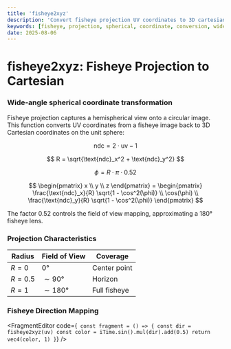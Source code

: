 ```yaml
---
title: 'fisheye2xyz'
description: 'Convert fisheye projection UV coordinates to 3D cartesian coordinates'
keywords: [fisheye, projection, spherical, coordinate, conversion, wide-angle]
date: 2025-08-06
---
```



# fisheye2xyz: Fisheye Projection to Cartesian

### Wide-angle spherical coordinate transformation

Fisheye projection captures a hemispherical view onto a circular image. This function converts UV coordinates from a fisheye image back to 3D Cartesian coordinates on the unit sphere:

$$
\text{ndc} = 2 \cdot \text{uv} - 1
$$

$$
R = \sqrt{\text{ndc}_x^2 + \text{ndc}_y^2}
$$

$$
\phi = R \cdot \pi \cdot 0.52
$$

$$
\begin{pmatrix}
x \\
y \\
z
\end{pmatrix} = \begin{pmatrix}
\frac{\text{ndc}_x}{R} \sqrt{1 - \cos^2(\phi)} \\
\cos(\phi) \\
\frac{\text{ndc}_y}{R} \sqrt{1 - \cos^2(\phi)}
\end{pmatrix}
$$

The factor 0.52 controls the field of view mapping, approximating a 180° fisheye lens.

### Projection Characteristics

| Radius    | Field of View | Coverage     |
| --------- | ------------- | ------------ |
| $R = 0$   | $0°$          | Center point |
| $R = 0.5$ | $\sim 90°$    | Horizon      |
| $R = 1$   | $\sim 180°$   | Full fisheye |

### Fisheye Direction Mapping

<FragmentEditor
        code={`
const fragment = () => {
        const dir = fisheye2xyz(uv)
        const color = iTime.sin().mul(dir).add(0.5)
        return vec4(color, 1)
}`}
/>
